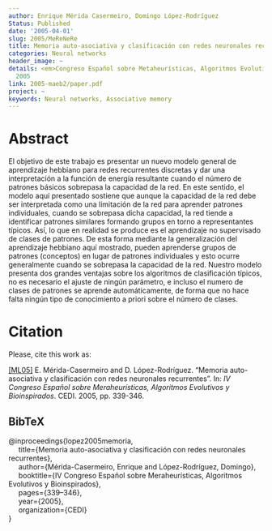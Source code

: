 ```yaml
---
author: Enrique Mérida Casermeiro, Domingo López-Rodríguez
Status: Published
date: '2005-04-01'
slug: 2005/MeReNeRe
title: Memoria auto-asociativa y clasificación con redes neuronales recurrentes
categories: Neural networks
header_image: ~
details: <em>Congreso Español sobre Metaheurísticas, Algoritmos Evolutivos y Bioinspirados</em>
  2005
link: 2005-maeb2/paper.pdf
project: ~
keywords: Neural networks, Associative memory
---
```



# Abstract


El objetivo de este trabajo es presentar un nuevo modelo general de aprendizaje hebbiano para redes recurrentes discretas y dar una interpretación a la función de energía resultante cuando el número de patrones básicos sobrepasa la capacidad de la red. En este sentido, el modelo aquí presentado sostiene que aunque la capacidad de la red debe ser interpretada como una limitación de la red para aprender patrones individuales, cuando se sobrepasa dicha capacidad, la red tiende a identificar patrones similares formando grupos en torno a representantes típicos. Así, lo que en realidad se produce es el aprendizaje no supervisado de clases de patrones. De esta forma mediante la generalización del aprendizaje hebbiano aquí mostrado, pueden aprenderse grupos de patrones (conceptos) en lugar de patrones individuales y esto ocurre generalmente cuando se sobrepasa la capacidad de la red. Nuestro modelo presenta dos grandes ventajas sobre los algoritmos de clasificación típicos, no es necesario el ajuste de ningún parámetro, e incluso el numero de clases de patrones se aprende automáticamente, de forma que no hace falta ningún tipo de conocimiento a priori sobre el número de clases.












# Citation
Please, cite this work as:


<a name=bib-lopez2005memoria></a>[[ML05]](#cite-lopez2005memoria) E. Mérida-Casermeiro and D. López-Rodríguez. “Memoria auto-asociativa y clasificación con redes neuronales recurrentes”. In: _IV Congreso Español sobre Meraheurísticas, Algoritmos Evolutivos y Bioinspirados_. CEDI. 2005, pp. 339-346.

::: {.callout-note appearance="minimal" collapse=true}

## BibTeX

@inproceedings{lopez2005memoria,<br>&nbsp;&nbsp;&nbsp;&nbsp;  title={Memoria auto-asociativa y clasificación con redes neuronales recurrentes},<br>&nbsp;&nbsp;&nbsp;&nbsp;  author={Mérida-Casermeiro, Enrique and López-Rodríguez, Domingo},<br>&nbsp;&nbsp;&nbsp;&nbsp;  booktitle={IV Congreso Español sobre Meraheurísticas, Algoritmos Evolutivos y Bioinspirados},<br>&nbsp;&nbsp;&nbsp;&nbsp;  pages={339--346},<br>&nbsp;&nbsp;&nbsp;&nbsp;  year={2005},<br>&nbsp;&nbsp;&nbsp;&nbsp;  organization={CEDI}<br>}

:::









